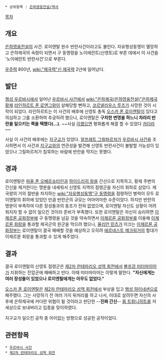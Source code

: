  * 상위항목 : [[은하영웅전설/역사]]

[[목차]]

== 개요 ==
[[은하영웅전설]]의 사건. 로이엔탈 원수 반란사건이라고도 불린다. 자유행성동맹이 멸망하고 은하제국의 속령이 되면서 구 동맹령을 노이에란트(신영토)로 부른 데에서 이 사건을 '노이에란트 반란사건'으로 부른다.

[[우주력]] 800년, [[wiki:"제국력"신 제국력]] 2년에 일어났다.

== 발단 ==
[[행성 우르바시]]에서 일어난 [[우르바시 사건]]에서 [[wiki:"은하제국(은하영웅전설)"은하제국]] [[황제]] [[라인하르트 폰 로엔그람]]이 살해당할 뻔하고, [[코르넬리우스 루츠]]가 사망한 것이 시작이 되었다. 라인하르트는 이 사건의 배후에 신영토 총독 [[오스카 폰 로이엔탈]]이 있다고 의심하고 그를 소환하여 추궁하려 했으나, 로이엔탈은 '''구차한 변명을 하느니 차라리 반란을 일으키는 쪽을 택했다(…).''' ~~사실 [http://blog.naver.com/sunny_angel/100117354094 이랬으면] 평화롭게 해결 할 수 있었다 [[카더라]]~~

사실 이 사건의 배후에는 [[지구교]]가 있었다. [[알프레트 그릴파르처]]가 [[우르바시 사건]]을 조사하면서 이 사건과 [[지구교]]와의 연관성을 발견해 신영토 반란사건이 불발할 가능성이 있었으나 그릴파르처가 침묵하는 바람에 반란을 막지는 못했다.

== 경과 ==
로이엔탈은 [[파울 폰 오베르슈타인]]과 [[하이드리히 랑]]을 간신으로 지목하고, 황제 주변의 간신을 제거한다는 명분을 내세워서 신영토 지역의 점령군을 자신의 휘하로 삼았다. 제국령의 거의 절반을 차지하는 [[wiki:"자유행성동맹"구 동맹령]]을 점령하던 병력이 모두 로이엔탈의 휘하에 있었던 만큼 반란군의 규모는 어마어마한 수준이었다. 
하지만 반란의 명분이 부족하여 다른 장성들과의 동조가 전혀 없었으며, 로이엔탈 자신도 상황이 어려워지자 할 수 없이 일으킨 것이라 준비가 부족했다. 
또한 로이엔탈은 자신이 승리하면 [[이제르론 공화정부]]에 구 동맹령을 넘길 것을 약속하면서 [[이제르론 공화정부]]를 이용해 [[이제르론 회랑]]을 통과할 제국군의 원군을 막으려 했으나, [[율리안 민츠]]가 이끄는 [[이제르론 공화정부]]는 로이엔탈이 결국 패배할 것을 예상하고 오히려 [[에르네스트 메크링거]]의 함대가 이제르론 회랑을 통과할 수 있게 해주었다.

== 결과 ==
결국 로이엔탈의 신영토 점령군은 [[제2차 란테마리오 성역 회전]]에서 [[볼프강 미터마이어]]가 지휘하는 진압군에 패배하고 만다. 이때 미터마이어는 이렇게 말한다. '''"자신에게는 여러 장성들이 있었으나 로이엔탈에게는 아무도 없었다."'''

[[오스카 폰 로이엔탈]]은 [[제2차 란테마리오 성역 회전]]에서 부상을 입고 [[행성 하이네센]]으로 패주했다. 그는 사망하기 전 여러 가지 뒤처리를 하고 나서, 이대로 살려두면 자신의 사후에 은하제국에 커다란 위협이 될 것이라고 판단한 --'''진짜 간신'''-- [[욥 트뤼니히트]]를 저 세상으로 보내버리고 임종을 맞이하였다.

지구교가 일으킨 공작 중 어이없는 방향으로 성공한 공작이었다.

== 관련항목 ==
 * [[우르바시 사건]]
 * [[제2차 란테마리오 성역 회전]]
